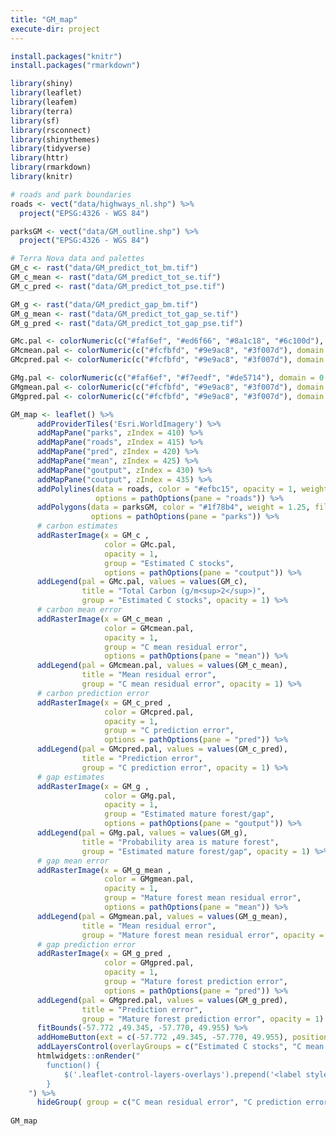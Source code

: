 ```yaml
---
title: "GM_map"
execute-dir: project 
---
```


```r
install.packages("knitr")
install.packages("rmarkdown")

library(shiny)
library(leaflet)
library(leafem)
library(terra)
library(sf)
library(rsconnect)
library(shinythemes)
library(tidyverse)
library(httr)
library(rmarkdown)
library(knitr)

```

```r
# roads and park boundaries
roads <- vect("data/highways_nl.shp") %>% 
  project("EPSG:4326 - WGS 84")

parksGM <- vect("data/GM_outline.shp") %>% 
  project("EPSG:4326 - WGS 84")

# Terra Nova data and palettes
GM_c <- rast("data/GM_predict_tot_bm.tif")
GM_c_mean <- rast("data/GM_predict_tot_se.tif")
GM_c_pred <- rast("data/GM_predict_tot_pse.tif")

GM_g <- rast("data/GM_predict_gap_bm.tif")
GM_g_mean <- rast("data/GM_predict_tot_gap_se.tif")
GM_g_pred <- rast("data/GM_predict_tot_gap_pse.tif")
```

```r
GMc.pal <- colorNumeric(c("#faf6ef", "#ed6f66", "#8a1c18", "#6c100d"), domain = values(GM_c), na.color = "transparent")
GMcmean.pal <- colorNumeric(c("#fcfbfd", "#9e9ac8", "#3f007d"), domain = values(GM_c_mean), na.color = "transparent")
GMcpred.pal <- colorNumeric(c("#fcfbfd", "#9e9ac8", "#3f007d"), domain = values(GM_c_pred), na.color = "transparent")

GMg.pal <- colorNumeric(c("#faf6ef", "#f7eedf", "#de5714"), domain = 0:1, na.color = "transparent")
GMgmean.pal <- colorNumeric(c("#fcfbfd", "#9e9ac8", "#3f007d"), domain = values(GM_g_mean), na.color = "transparent")
GMgpred.pal <- colorNumeric(c("#fcfbfd", "#9e9ac8", "#3f007d"), domain = values(GM_g_pred), na.color = "transparent")
```

```r
GM_map <- leaflet() %>%
      addProviderTiles('Esri.WorldImagery') %>%
      addMapPane("parks", zIndex = 410) %>% 
      addMapPane("roads", zIndex = 415) %>%
      addMapPane("pred", zIndex = 420) %>% 
      addMapPane("mean", zIndex = 425) %>% 
      addMapPane("goutput", zIndex = 430) %>%
      addMapPane("coutput", zIndex = 435) %>% 
      addPolylines(data = roads, color = "#efbc15", opacity = 1, weight = 1.25,
                   options = pathOptions(pane = "roads")) %>%
      addPolygons(data = parksGM, color = "#1f78b4", weight = 1.25, fillColor = "#1f78b4", fillOpacity = 0.5,
                  options = pathOptions(pane = "parks")) %>% 
      # carbon estimates
      addRasterImage(x = GM_c , 
                     color = GMc.pal,
                     opacity = 1,
                     group = "Estimated C stocks",
                     options = pathOptions(pane = "coutput")) %>%
      addLegend(pal = GMc.pal, values = values(GM_c),
                title = "Total Carbon (g/m<sup>2</sup>)",
                group = "Estimated C stocks", opacity = 1) %>% 
      # carbon mean error   
      addRasterImage(x = GM_c_mean , 
                     color = GMcmean.pal,
                     opacity = 1,
                     group = "C mean residual error",
                     options = pathOptions(pane = "mean")) %>%
      addLegend(pal = GMcmean.pal, values = values(GM_c_mean),
                title = "Mean residual error",
                group = "C mean residual error", opacity = 1) %>%
      # carbon prediction error   
      addRasterImage(x = GM_c_pred , 
                     color = GMcpred.pal,
                     opacity = 1,
                     group = "C prediction error",
                     options = pathOptions(pane = "pred")) %>%
      addLegend(pal = GMcpred.pal, values = values(GM_c_pred),
                title = "Prediction error",
                group = "C prediction error", opacity = 1) %>%
      # gap estimates 
      addRasterImage(x = GM_g , 
                     color = GMg.pal,
                     opacity = 1,
                     group = "Estimated mature forest/gap",
                     options = pathOptions(pane = "goutput")) %>%
      addLegend(pal = GMg.pal, values = values(GM_g),
                title = "Probability area is mature forest",
                group = "Estimated mature forest/gap", opacity = 1) %>% 
      # gap mean error 
      addRasterImage(x = GM_g_mean , 
                     color = GMgmean.pal,
                     opacity = 1,
                     group = "Mature forest mean residual error",
                     options = pathOptions(pane = "mean")) %>%
      addLegend(pal = GMgmean.pal, values = values(GM_g_mean),
                title = "Mean residual error",
                group = "Mature forest mean residual error", opacity = 1) %>% 
      # gap prediction error 
      addRasterImage(x = GM_g_pred , 
                     color = GMgpred.pal,
                     opacity = 1,
                     group = "Mature forest prediction error",
                     options = pathOptions(pane = "pred")) %>%
      addLegend(pal = GMgpred.pal, values = values(GM_g_pred),
                title = "Prediction error",
                group = "Mature forest prediction error", opacity = 1) %>% 
      fitBounds(-57.772 ,49.345, -57.770, 49.955) %>% 
      addHomeButton(ext = c(-57.772 ,49.345, -57.770, 49.955), position = "topleft", group = "Recenter")%>%
      addLayersControl(overlayGroups = c("Estimated C stocks", "C mean residual error", "C prediction error", "Estimated mature forest/gap", "Mature forest mean residual error", "Mature forest prediction error"), position = "topleft", options = layersControlOptions(collapsed = F)) %>% 
      htmlwidgets::onRender("
        function() {
            $('.leaflet-control-layers-overlays').prepend('<label style=\"text-align:left\">Available layers</label>');
        }
    ") %>%
      hideGroup( group = c("C mean residual error", "C prediction error","Mature forest mean residual error", "Mature forest prediction error"))
    
GM_map
```
